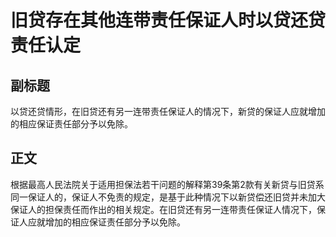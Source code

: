 # 旧贷存在其他连带责任保证人时以贷还贷责任认定
## 副标题
以贷还贷情形，在旧贷还有另一连带责任保证人的情况下，新贷的保证人应就增加的相应保证责任部分予以免除。
## 正文
根据最高人民法院关于适用担保法若干问题的解释第39条第2款有关新贷与旧贷系同一保证人的，保证人不免责的规定，是基于此种情况下以新贷偿还旧贷并未加大保证人的担保责任而作出的相关规定。在旧贷还有另一连带责任保证人情况下，保证人应就增加的相应保证责任部分予以免除。